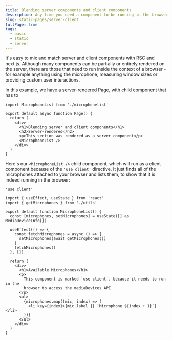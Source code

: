 ```yaml
---
title: Blending server components and client components
description: Any time you need a component to be running in the browser, mark it use client
slug: static-pages/server-client
fullPage: true
tags:
  - basic
  - static
  - server
---
```


It's easy to mix and match server and client components with RSC and next.js. Although many components can be partially or entirely rendered on the server, there are those that need to run inside the context of a browser - for example anything using the microphone, measuring window sizes or providing custom user interactions.

In this example, we have a server-rendered Page, with child component that has to

```page.tsx
import MicrophoneList from './microphonelist'

export default async function Page() {
  return (
    <div>
      <h1>Blending server and client components</h1>
      <h2>Server-rendered</h2>
      <p>This section was rendered as a server component</p>
      <MicrophoneList />
    </div>
  )
}
```

Here's our `<MicrophoneList />` child component, which will run as a client component because of the `'use client'` directive. It just finds all of the microphones attached to your browser and lists them, to show that it is indeed running in the browser:

```microphonelist.tsx
'use client'

import { useEffect, useState } from 'react'
import { getMicrophones } from './utils'

export default function MicrophoneList() {
  const [microphones, setMicrophones] = useState([] as MediaDeviceInfo[])

  useEffect(() => {
    const fetchMicrophones = async () => {
      setMicrophones(await getMicrophones())
    }
    fetchMicrophones()
  }, [])

  return (
    <div>
      <h1>Available Microphones</h1>
      <p>
        This component is marked `use client`, because it needs to run in the
        browser to access the mediaDevices API.
      </p>
      <ul>
        {microphones.map((mic, index) => (
          <li key={index}>{mic.label || `Microphone ${index + 1}`}</li>
        ))}
      </ul>
    </div>
  )
}
```
